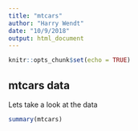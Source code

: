 ```yaml
---
title: "mtcars"
author: "Harry Wendt"
date: "10/9/2018"
output: html_document
---
```


```r
knitr::opts_chunk$set(echo = TRUE)
```

## mtcars data

Lets take a look at the data

```r
summary(mtcars)
```
